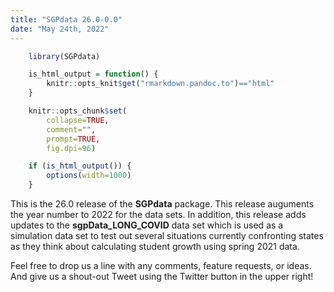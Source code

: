 ```yaml
---
title: "SGPdata 26.0-0.0"
date: "May 24th, 2022"
---
```


```r
    library(SGPdata)

    is_html_output = function() {
        knitr::opts_knit$get("rmarkdown.pandoc.to")=="html"
    }

    knitr::opts_chunk$set(
        collapse=TRUE,
        comment="",
        prompt=TRUE,
        fig.dpi=96)

    if (is_html_output()) {
        options(width=1000)
    }
```


This is the 26.0 release of the **SGPdata** package. This release auguments the year number to 2022 for the data sets. In addition, this release adds 
updates to the **sgpData_LONG_COVID** data set which is used as a simulation data set to test out several situations currently confronting states as they 
think about calculating student growth using spring 2021 data. 

Feel free to drop us a line with any comments, feature requests, or ideas. And give us a shout-out Tweet using the Twitter button in the upper right!
